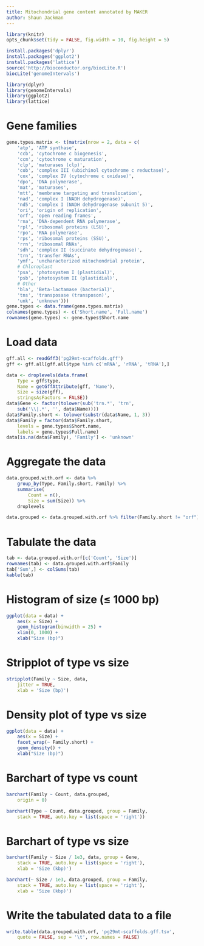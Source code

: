 ```yaml
---
title: Mitochondrial gene content annotated by MAKER
author: Shaun Jackman
---
```


```r
library(knitr)
opts_chunk$set(tidy = FALSE, fig.width = 10, fig.height = 5)
```

```r
install.packages('dplyr')
install.packages('ggplot2')
install.packages('lattice')
source('http://bioconductor.org/biocLite.R')
biocLite('genomeIntervals')
```

```r
library(dplyr)
library(genomeIntervals)
library(ggplot2)
library(lattice)
```

# Gene families
```r
gene.types.matrix <- t(matrix(nrow = 2, data = c(
	'atp', 'ATP synthase',
	'ccb', 'cytochrome c biogenesis',
	'ccm', 'cytochrome c maturation',
	'clp', 'maturases (clp)',
	'cob', 'complex III (ubichinol cytochrome c reductase)',
	'cox', 'complex IV (cytochrome c oxidase)',
	'dpo', 'DNA polymerase',
	'mat', 'maturases',
	'mtt', 'membrane targeting and translocation',
	'nad', 'complex I (NADH dehydrogenase)',
	'nd5', 'complex I (NADH dehydrogenase subunit 5)',
	'ori', 'origin of replication',
	'orf', 'open reading frames',
	'rna', 'DNA-dependent RNA polymerase',
	'rpl', 'ribosomal proteins (LSU)',
	'rpo', 'RNA polymerase',
	'rps', 'ribosomal proteins (SSU)',
	'rrn', 'ribosomal RNAs',
	'sdh', 'complex II (succinate dehydrogenase)',
	'trn', 'transfer RNAs',
	'ymf', 'uncharacterized mitochondrial protein',
	# Chloroplast
	'psa', 'photosystem I (plastidial)',
	'psb', 'photosystem II (plastidial)',
	# Other
	'bla', 'Beta-lactamase (bacterial)',
	'tns', 'transposase (transposon)',
	'unk', 'unknown')))
gene.types <- data.frame(gene.types.matrix)
colnames(gene.types) <- c('Short.name', 'Full.name')
rownames(gene.types) <- gene.types$Short.name
```

# Load data
```r
gff.all <- readGff3('pg29mt-scaffolds.gff')
gff <- gff.all[gff.all$type %in% c('mRNA', 'rRNA', 'tRNA'),]

data <- droplevels(data.frame(
	Type = gff$type,
	Name = getGffAttribute(gff, 'Name'),
	Size = size(gff),
	stringsAsFactors = FALSE))
data$Gene <- factor(tolower(sub('trn.*', 'trn',
	sub('\\|.*', '', data$Name))))
data$Family.short <- tolower(substr(data$Name, 1, 3))
data$Family = factor(data$Family.short,
	levels = gene.types$Short.name,
	labels = gene.types$Full.name)
data[is.na(data$Family), 'Family'] <- 'unknown'
```

# Aggregate the data
```r
data.grouped.with.orf <- data %>%
	group_by(Type, Family.short, Family) %>%
	summarise(
		Count = n(),
		Size = sum(Size)) %>%
	droplevels

data.grouped <- data.grouped.with.orf %>% filter(Family.short != "orf")
```

# Tabulate the data
```r
tab <- data.grouped.with.orf[c('Count', 'Size')]
rownames(tab) <- data.grouped.with.orf$Family
tab['Sum',] <- colSums(tab)
kable(tab)
```

# Histogram of size (≤ 1000 bp)
```r
ggplot(data = data) +
	aes(x = Size) +
	geom_histogram(binwidth = 25) +
	xlim(0, 1000) +
	xlab("Size (bp)")
```

# Stripplot of type vs size
```r
stripplot(Family ~ Size, data,
	jitter = TRUE,
	xlab = 'Size (bp)')
```

# Density plot of type vs size
```r
ggplot(data = data) +
	aes(x = Size) +
	facet_wrap(~ Family.short) +
	geom_density() +
	xlab("Size (bp)")
```

# Barchart of type vs count
```r
barchart(Family ~ Count, data.grouped,
	origin = 0)

barchart(Type ~ Count, data.grouped, group = Family,
	stack = TRUE, auto.key = list(space = 'right'))
```

# Barchart of type vs size
```r
barchart(Family ~ Size / 1e3, data, group = Gene,
	stack = TRUE, auto.key = list(space = 'right'),
	xlab = 'Size (kbp)')

barchart(~ Size / 1e3, data.grouped, group = Family,
	stack = TRUE, auto.key = list(space = 'right'),
	xlab = 'Size (kbp)')
```

# Write the tabulated data to a file
```r
write.table(data.grouped.with.orf, 'pg29mt-scaffolds.gff.tsv',
	quote = FALSE, sep = '\t', row.names = FALSE)
```
